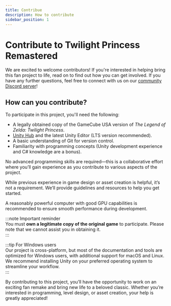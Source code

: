 ```yaml
---
title: Contribue
description: How to contribute
sidebar_position: 1
---
```


# Contribute to Twilight Princess Remastered  

We are excited to welcome contributors! If you're interested in helping bring this fan project to life, read on to find out how you can get involved. If you have any further questions, feel free to connect with us on our [community Discord server](https://discord.gg/WK8umpGm)!  

## How can you contribute?  

To participate in this project, you'll need the following:  
- A legally obtained copy of the GameCube USA version of *The Legend of Zelda: Twilight Princess*.  
- [Unity Hub](https://unity.com/) and the latest Unity Editor (LTS version recommended).  
- A basic understanding of Git for version control.  
- Familiarity with programming concepts (Unity development experience and C# knowledge are a bonus).  

No advanced programming skills are required—this is a collaborative effort where you’ll gain experience as you contribute to various aspects of the project.  

While previous experience in game design or asset creation is helpful, it’s not a requirement. We’ll provide guidelines and resources to help you get started.  

A reasonably powerful computer with good GPU capabilities is recommended to ensure smooth performance during development.  

:::note Important reminder  
You must **own a legitimate copy of the original game** to participate. Please note that we cannot assist you in obtaining it.  
:::  

:::tip For Windows users  
Our project is cross-platform, but most of the documentation and tools are optimized for Windows users, with additional support for macOS and Linux. We recommend installing Unity on your preferred operating system to streamline your workflow.  
:::  

By contributing to this project, you’ll have the opportunity to work on an exciting fan remake and bring new life to a beloved classic. Whether you’re interested in programming, level design, or asset creation, your help is greatly appreciated!
